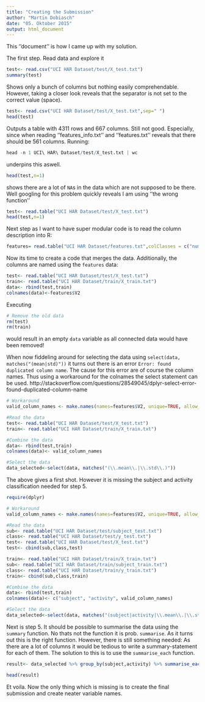 ```yaml
---
title: "Creating the Submission"
author: "Martin Dobiasch"
date: "05. Oktober 2015"
output: html_document
---
```


This ''document'' is how I came up with my solution.

The first step. Read data and explore it

```r
test<- read.csv("UCI HAR Dataset/test/X_test.txt")
summary(test)
```
Shows only a bunch of columns but nothing easily comprehendable.
However, taking a closer look reveals that the separator is not set to the correct value (space). 

```r
test<- read.csv("UCI HAR Dataset/test/X_test.txt",sep=" ")
head(test)
```
Outputs a table with 4311 rows and 667 columns. Still not good. 
Especially, since when reading ''features_info.txt'' and ''features.txt'' reveals that there should be 561 columns.
Running: 
```r
head -n 1 UCI\ HAR\ Dataset/test/X_test.txt | wc
```
underpins this aswell. 

```r
head(test,n=1)
```
shows there are a lot of `NA`s in the data which are not supposed to be there. 
Well googling for this problem quickly reveals I am using ''the wrong function''

```r
test<- read.table("UCI HAR Dataset/test/X_test.txt")
head(test,n=1)
```

Next step as I want to have super modular code is to read the column description into R:
```r
features= read.table("UCI HAR Dataset/features.txt",colClasses = c("numeric","character"))
```

Now its time to create a code that merges the data. Additionally, the columns are named using the `features` data:
```r
test<- read.table("UCI HAR Dataset/test/X_test.txt")
train<- read.table("UCI HAR Dataset/train/X_train.txt")
data<- rbind(test,train)
colnames(data)<-features$V2
```

Executing
```r
# Remove the old data
rm(test)
rm(train)
```     
would result in an empty `data` variable as all connected data would have been removed!

When now fiddeling around for selecting the data using ``select(data, matches("(mean|std)"))`` it turns out there is an error ``Error: found duplicated column name``. The cause for this error are of course the column names. Thus using a workaround for the colnames the select statement can be used. 
http://stackoverflow.com/questions/28549045/dplyr-select-error-found-duplicated-column-name

```r
# Workaround
valid_column_names <- make.names(names=features$V2, unique=TRUE, allow_ = TRUE)

#Read the data
test<- read.table("UCI HAR Dataset/test/X_test.txt")
train<- read.table("UCI HAR Dataset/train/X_train.txt")

#Combine the data
data<- rbind(test,train)
colnames(data)<- valid_column_names

#Select the data
data_selected<-select(data, matches("(\\.mean\\.|\\.std\\.)"))
```

The above gives a first shot. However it is missing the subject and activity classification needed for step 5.

```r
require(dplyr)

# Workaround
valid_column_names <- make.names(names=features$V2, unique=TRUE, allow_ = TRUE)

#Read the data
sub<- read.table("UCI HAR Dataset/test/subject_test.txt")
class<- read.table("UCI HAR Dataset/test/y_test.txt")
test<- read.table("UCI HAR Dataset/test/X_test.txt")
test<- cbind(sub,class,test)

train<- read.table("UCI HAR Dataset/train/X_train.txt")
sub<- read.table("UCI HAR Dataset/train/subject_train.txt")
class<- read.table("UCI HAR Dataset/train/y_train.txt")
train<- cbind(sub,class,train)

#Combine the data
data<- rbind(test,train)
colnames(data)<- c("subject", "activity", valid_column_names)

#Select the data
data_selected<-select(data, matches("(subject|activity|\\.mean\\.|\\.std\\.)"))
```

Next is step 5. It should be possible to summarise the data using the `summary` function. No thats not the function it is prob. `summarise`. 
As it turns out this is the right function. 
However, there is still something needed: As there are a lot of columns it would be tedious to write a summary-statement for each of them.
The solution to this is to use the `summarise_each` function.

```r
result<- data_selected %>% group_by(subject,activity) %>% summarise_each(funs(mean))

head(result)
```

Et voila. Now the only thing which is missing is to create the final submission and create neater variable names. 

